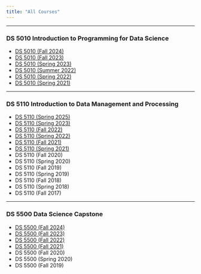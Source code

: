 ```yaml
---
title: "All Courses"
---
```


***

### DS 5010 Introduction to Programming for Data Science

- [DS 5010 (Fall 2024)](ds5010-fall24.html)
- [DS 5010 (Fall 2023)](ds5010-fall23.html)
- [DS 5010 (Spring 2023)](ds5010-spring23.html)
- [DS 5010 (Summer 2022)](ds5010-summer22.html)
- [DS 5010 (Spring 2022)](ds5010-spring22.html)
- [DS 5010 (Spring 2021)](ds5010-spring21.html)

***

### DS 5110 Introduction to Data Management and Processing

- [DS 5110 (Spring 2025)](ds5110-spring25.html)
- [DS 5110 (Spring 2023)](ds5110-spring23.html)
- [DS 5110 (Fall 2022)](ds5110-fall22.html)
- [DS 5110 (Spring 2022)](ds5110-spring22.html)
- [DS 5110 (Fall 2021)](ds5110-fall21.html)
- [DS 5110 (Spring 2021)](ds5110-spring21.html)
- DS 5110 (Fall 2020)
- DS 5110 (Spring 2020)
- DS 5110 (Fall 2019)
- DS 5110 (Spring 2019)
- DS 5110 (Fall 2018)
- DS 5110 (Spring 2018)
- DS 5110 (Fall 2017)

***

### DS 5500 Data Science Capstone

- [DS 5500 (Fall 2024)](ds5500-fall24.html)
- [DS 5500 (Fall 2023)](ds5500-fall23.html)
- [DS 5500 (Fall 2022)](ds5500-fall22.html)
- [DS 5500 (Fall 2021)](ds5500-fall21.html)
- DS 5500 (Fall 2020)
- DS 5500 (Spring 2020)
- DS 5500 (Fall 2019)
